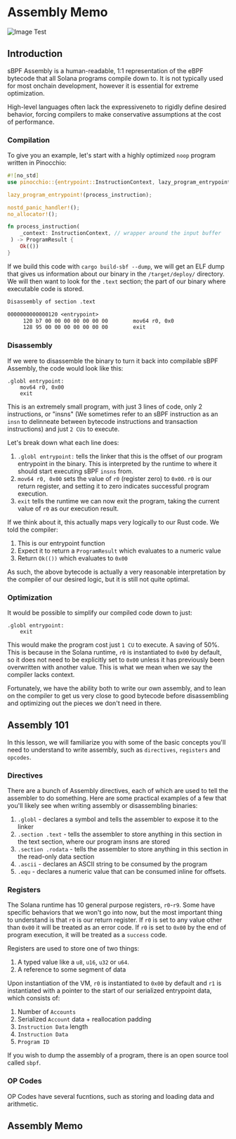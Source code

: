 # Assembly Memo

![Image Test](/graphics/asm-memo.png)

## Introduction
sBPF Assembly is a human-readable, 1:1 representation of the eBPF bytecode that all Solana programs compile down to. It is not typically used for most onchain development, however it is essential for extreme optimization. 

High-level languages often lack the expressiveneto to rigidly define desired behavior, forcing compilers to make conservative assumptions at the cost of performance.

### Compilation

To give you an example, let's start with a highly optimized `noop` program written in Pinocchio:

```rust
#![no_std]
use pinocchio::{entrypoint::InstructionContext, lazy_program_entrypoint, no_allocator, nostd_panic_handler, ProgramResult};

lazy_program_entrypoint!(process_instruction);

nostd_panic_handler!();
no_allocator!();

fn process_instruction(
    _context: InstructionContext, // wrapper around the input buffer
 ) -> ProgramResult {
    Ok(())
}
```

If we build this code with `cargo build-sbf --dump`, we will get an ELF dump that gives us information about our binary in the `/target/deploy/` directory. We will then want to look for the `.text` section; the part of our binary where executable code is stored.

```pinocchio_noop-dump.txt
Disassembly of section .text

0000000000000120 <entrypoint>
     120 b7 00 00 00 00 00 00 00      	mov64 r0, 0x0
     128 95 00 00 00 00 00 00 00      	exit
```

### Disassembly

If we were to disassemble the binary to turn it back into compilable sBPF Assembly, the code would look like this:

```sbpf
.globl entrypoint:
    mov64 r0, 0x00
    exit
```

This is an extremely small program, with just 3 lines of code, only 2 instructions, or "insns" (We sometimes refer to an sBPF instruction as an `insn` to delinneate between bytecode instructions and transaction instructions) and just `2 CUs` to execute.

Let's break down what each line does:

1. `.globl entrypoint:` tells the linker that this is the offset of our program entrypoint in the binary. This is interpreted by the runtime to where it should start executing sBPF `insns` from.
2. `mov64 r0, 0x00` sets the value of `r0` (register zero) to `0x00`. `r0` is our return register, and setting it to zero indicates successful program execution.
3. `exit` tells the runtime we can now exit the program, taking the current value of `r0` as our execution result.


If we think about it, this actually maps very logically to our Rust code. We told the compiler:
1. This is our entrypoint function
2. Expect it to return a `ProgramResult` which evaluates to a numeric value
3. Return `Ok(())` which evaluates to `0x00`

As such, the above bytecode is actually a very reasonable interpretation by the compiler of our desired logic, but it is still not quite optimal. 

### Optimization

It would be possible to simplify our compiled code down to just:

```sbpf
.globl entrypoint:
    exit
```

This would make the program cost just `1 CU` to execute. A saving of 50%. This is because in the Solana runtime, `r0` is instantiated to `0x00` by default, so it does not need to be explicitly set to `0x00` unless it has previously been overwritten with another value. This is what we mean when we say the compiler lacks context.

Fortunately, we have the ability both to write our own assembly, and to lean on the compiler to get us very close to good bytecode before disassembling and optimizing out the pieces we don't need in there. 

## Assembly 101
In this lesson, we will familiarize you with some of the basic concepts you'll need to understand to write assembly, such as `directives`, `registers` and `opcodes`. 

### Directives

There are a bunch of Assembly directives, each of which are used to tell the assembler to do something. Here are some practical examples of a few that you'll likely see when writing assembly or disassembling binaries:

1. `.globl` - declares a symbol and tells the assembler to expose it to the linker
2. `.section .text` - tells the assembler to store anything in this section in the text section, where our program insns are stored 
3. `.section .rodata` - tells the assembler to store anything in this section in the read-only data section
4. `.ascii` - declares an ASCII string to be consumed by the program
5. `.equ` - declares a numeric value that can be consumed inline for offsets.

### Registers

The Solana runtime has 10 general purpose registers, `r0`-`r9`. Some have specific behaviors that we won't go into now, but the most important thing to understand is that `r0` is our return register. If `r0` is set to any value other than `0x00` it will be treated as an error code. If `r0` is set to `0x00` by the end of program execution, it will be treated as a `success` code.

Registers are used to store one of two things:

1. A typed value like a `u8`, `u16`, `u32` or `u64`.
2. A reference to some segment of data

Upon instantiation of the VM, `r0` is instantiated to `0x00` by default and `r1` is instantiated with a pointer to the start of our serialized entrypoint data, which consists of:

1. Number of `Accounts`
2. Serialized `Account` data + reallocation padding
3. `Instruction Data` length
4. `Instruction Data`
5. `Program ID`

If you wish to dump the assembly of a program, there is an open source tool called `sbpf`.


### OP Codes
OP Codes have several fucntions, such as storing and loading data and arithmetic.

## Assembly Memo
